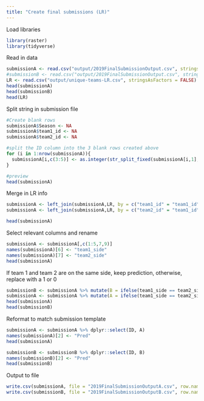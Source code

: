 ---
title: "Create final submissions (LR)"
---

Load libraries
```{r, warning=FALSE, message=FALSE}
library(raster)
library(tidyverse)
```

Read in data
```{r}
submissionA <- read.csv("output/2019FinalSubmissionOutput.csv", stringsAsFactors = FALSE)
#submissionB <- read.csv("output/2019FinalSubmissionOutput.csv", stringsAsFactors = FALSE)
LR <- read.csv("output/unique-teams-LR.csv", stringsAsFactors = FALSE)
head(submissionA)
head(submissionB)
head(LR)
```

Split string in submission file
```{r}
#Create blank rows
submissionA$Season <- NA
submissionA$team1_id <- NA
submissionA$team2_id <- NA

#split the ID column into the 3 blank rows created above
for (i in 1:nrow(submissionA)){
  submissionA[i,c(3:5)] <- as.integer(str_split_fixed(submissionA[i,1], "_", 3))
}

#preview
head(submissionA)
```

Merge in LR info
```{r}
submissionA <- left_join(submissionA,LR, by = c("team1_id" = "team1_id"))
submissionA <- left_join(submissionA,LR, by = c("team2_id" = "team1_id"))

head(submissionA)
```

Select relevant columns and rename
```{r}
submissionA <- submissionA[,c(1:5,7,9)]
names(submissionA)[6] <- "team1_side"
names(submissionA)[7] <- "team2_side"
head(submissionA)
```

If team 1 and team 2 are on the same side, keep prediction, otherwise, replace with a 1 or 0
```{r}
submissionB <- submissionA %>% mutate(B = ifelse(team1_side == team2_side,Pred,ifelse(team1_side!=team2_side,0,NA)))
submissionA <- submissionA %>% mutate(A = ifelse(team1_side == team2_side,Pred,ifelse(team1_side!=team2_side,1,NA)))
head(submissionA)
head(submissionB)
```

Reformat to match submission template 
```{r}
submissionA <- submissionA %>% dplyr::select(ID, A)
names(submissionA)[2] <- "Pred"
head(submissionA)

submissionB <- submissionB %>% dplyr::select(ID, B)
names(submissionB)[2] <- "Pred"
head(submissionB)
```

Output to file
```{r}
write.csv(submissionA, file = "2019FinalSubmissionOutputA.csv", row.names = FALSE)
write.csv(submissionB, file = "2019FinalSubmissionOutputB.csv", row.names = FALSE)
```










